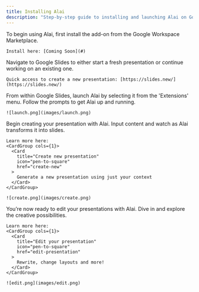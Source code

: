 ```yaml
---
title: Installing Alai
description: "Step-by-step guide to installing and launching Alai on Google Slides"
---
```


<Steps>
  <Step title="Get the Alai Add-On">
    To begin using Alai, first install the add-on from the Google Workspace Marketplace.

    Install here: [Coming Soon](#)

  </Step>
  <Step title="Access Google Slides">
    Navigate to Google Slides to either start a fresh presentation or continue working on an existing one.

    Quick access to create a new presentation: [https://slides.new/](https://slides.new/)

  </Step>
  <Step title="Launch">
    From within Google Slides, launch Alai by selecting it from the 'Extensions' menu. Follow the prompts to get Alai up and running.

    ![launch.png](images/launch.png)

  </Step>
  <Step title="Create with Alai">
    Begin creating your presentation with Alai. Input content and watch as Alai transforms it into slides.

    Learn more here:
    <CardGroup cols={1}>
      <Card
        title="Create new presentation"
        icon="pen-to-square"
        href="create-new"
      >
        Generate a new presentation using just your context
      </Card>
    </CardGroup>

    ![create.png](images/create.png)

  </Step>
  <Step title="Edit with Alai">
   You’re now ready to edit your presentations with Alai. Dive in and explore the creative possibilities.

    Learn more here:
    <CardGroup cols={1}>
      <Card
        title="Edit your presentation"
        icon="pen-to-square"
        href="edit-presentation"
      >
        Rewrite, change layouts and more!
      </Card>
    </CardGroup>

    ![edit.png](images/edit.png)

  </Step>
</Steps>
